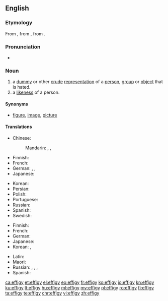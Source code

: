==English==

===Etymology===
From {{etyl|fr|en}} {{m|fr|effigie}}, from {{etyl|la|en}} {{m|la|effigiēs||likeness, effigy}}, from {{m|la|effingō||represent, portray}}.

===Pronunciation===
* {{IPA|/ɛfədʒi/|lang=en}}

===Noun===
{{en-noun|effigies}}

# a [[dummy]] or other [[crude]] [[representation]] of a [[person]], [[group]] or [[object]] that is hated.
# a [[likeness]] of a person.

====Synonyms====
* {{sense|a likeness of a person}} [[figure]], [[image]], [[picture]]

====Translations====
{{trans-top|dummy or other crude representation}}
* Chinese:
*: Mandarin: {{t+|cmn|假人|tr=jiǎrén|sc=Hani}}, {{t+|cmn|雕像|tr=diāoxiàng|sc=Hani}}, {{t+|cmn|肖像|tr=xiàoxiàng|sc=Hani}}
* Finnish: {{t+|fi|nukke}}
* French: {{t+|fr|effigie|f}}
* German: {{t+|de|Abbild|n}}, {{t|de|Bildnis|n}}, {{t+|de|Puppe|f}}
* Japanese: {{t+|ja|肖像|tr=しょうぞう, shōzō}}
{{trans-mid}}
* Korean: {{t+|ko|모형|sc=Kore}}
* Persian: {{t+|fa|آدمک|tr=âdamak|sc=fa-Arab}}
* Polish: {{t+|pl|kukła|f}}
* Portuguese: {{t+|pt|efígie|f}}
* Russian: {{t+|ru|чу́чело|n}}
* Spanish: {{t+|es|efigie|f}}
* Swedish: {{t+|sv|avbildning}}
{{trans-bottom}}

{{trans-top|likeness of a person}}
* Finnish: {{t+|fi|kuva}}
* French: {{t+|fr|effigie|f}}
* German: {{t|de|Bildnis|n}}
* Japanese: {{t|ja|画像|tr=がぞう, gazō}}
* Korean: {{t+|ko|초상|sc=Kore}}, {{t+|ko|화상|sc=Kore}}
{{trans-mid}}
* Latin: {{t|la|effigiēs|f}}
* Maori: {{t|mi|pakoko}}
* Russian: {{t+|ru|изображе́ние|n}}, {{t+|ru|карти́на|f}}, {{t+|ru|портре́т|m}}, {{qualifier|likeness}} {{t+|ru|схо́дство|n}}
* Spanish: {{t+|es|efigie|f}}
{{trans-bottom}}

[[ca:effigy]]
[[et:effigy]]
[[el:effigy]]
[[eo:effigy]]
[[fr:effigy]]
[[ko:effigy]]
[[io:effigy]]
[[kn:effigy]]
[[ku:effigy]]
[[lt:effigy]]
[[hu:effigy]]
[[ml:effigy]]
[[my:effigy]]
[[pl:effigy]]
[[ro:effigy]]
[[fi:effigy]]
[[ta:effigy]]
[[te:effigy]]
[[chr:effigy]]
[[vi:effigy]]
[[zh:effigy]]